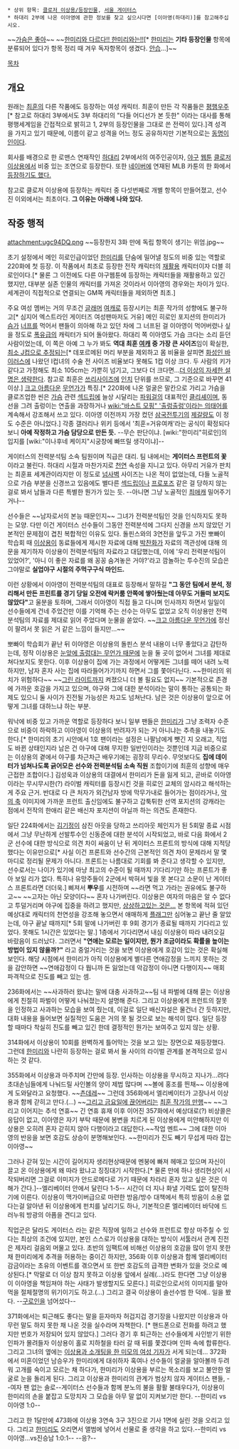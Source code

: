 * 상위 항목: [[클로저 이상용/등장인물]], [[서울 게이터스]]
 * 하대리 2부에 나온 이아영에 관한 정보를 찾고 싶으시다면 [이아영(하대리)]를 참고해주십시오.

~~[[신도 마코토|가슴은 좋아]]~~
~~[[자쿠와는 다르다 자쿠와는|한미리와 다르다!! 한미리와는!!]][* [[한미리]]는 '''기타 등장인물''' 항목에 분류되어 있다가 항목 정리 때 겨우 독자항목이 생겼다. [[안습]]...]~~

[[목차]]

== 개요 ==
원래는 [[최훈]]의 다른 작품에도 등장하는 여성 캐릭터. 최훈이 만든 각 작품들은 [[평행우주]][* 참고로 하대리 3부에서도 3부 하대리의 "다들 어디선가 본 듯한" 이라는 대사를 통해 평행세계임을 간접적으로 밝히고 1, 2부의 등장인물을 그대로 쓴 전력이 있다.]격 성격을 가지고 있기 때문에, 이름이 같고 성격을 어느 정도 공유하지만 기본적으로는 [[동명이인]]이다. 

회사를 배경으로 한 로맨스 연재작인 [[하대리]] 2부에서의 여주인공이자, [[야구]] [[웹툰]] [[클로저 이상용]]에서 비중 있는 조연으로 등장한다. 또한 [[네이버]]에 연재된 MLB 카툰의 한 화에서 [http://sports.news.naver.com/sports/index.nhn?category=mlb&ctg=cartoon&mod=read&season=2004&type=mlb&id=20&office_id=223&article_id=0000000015 등장하기도 했다.]

참고로 클로저 이상용에 등장하는 캐릭터 중 다섯번째로 개별 항목이 만들어졌고, 선수진 이외에서는 최초이다. '''그 이유는 아래에 나와 있다.'''

== 작중 행적 ==
attachment:ugc94DQ.png
~~등장한지 3화 만에 독립 항목이 생기는 위엄.jpg~~ 

초기 설정에서 메인 히로인급이었던 [[한미리]]를 단숨에 밀어낼 정도의 비중 있는 역할로 220화에 첫 등장. 이 작품에서 최초로 등장한 전작 캐릭터의 [[재활용]] 캐릭터이자 더블 히로인이다.[* 물론 그 이전에도 다른 야구웹툰에 등장하는 캐릭터들을 재활용하고 있긴 했지만, 대부분 실존 인물의 캐릭터를 가져온 것이라서 이아영의 경우와는 차이가 있다. 세계관이 직접적으로 연결되는 GM쪽 캐릭터들을 제외하면 최초.]

주요 여성 멤버는 거의 무조건 [[글래머]] [[여캐]]로 등장시키는 최훈 작가의 성향에도 불구하고[* 심지어 엑스트라인 게이터즈 여성팬마저도 거유] 메인 히로인 포지션의 한미리가 [[슴가]] [[너프]]를 먹어서 팬들이 의아해 하고 있던 차에 그 너프된 걸 이아영이 먹어버렸나 싶을 정도로 [[폭유]]급의 캐릭터가 되어 돌아왔다. 하대리 쪽 이아영도 가슴 크다는 소리 듣던 사람이었는데, 이 쪽은 아예 그 누가 봐도 '''역대 최훈 [[여캐]] 중 가장 큰 사이즈'''임이 확실한, [[80 Plus(캐릭터)#s-4.7|최소 J컵으로 추정]]되는[* 데포르메된 머리 부분을 제외하고 몸 비율을 살피면 [[화성인 바이러스]]에 나왔던 I컵녀의 수술 전 사이즈 비율보다 못해도 1컵 이상 크다. 두 사람의 키가 같다고 가정해도 최소 105cm는 가뿐히 넘기고, 그보다 더 크다면...[[더 이상의 자세한 설명은 생략한다]]. 참고로 최훈은 [[쓰리사이즈]]에 [[인치]] 단위를 쓰므로, 그 기준으로 바꾸면 41 이상.] [[크고 아름다운]] [[슴가|무언가]]가 특징.[* 220화에 나온 얼굴은 말칸으로 가리고 가슴을 클로즈업한 씬은 [[가슴]] 관련 [[섹드립]]에 늘상 시달리는 [[파워걸]]의 대표적인 [[클리셰]]이며, 동선을 그려 출렁이는 연출을 과장하거나 [[wiki:"바스트 모핑" '출렁출렁'이라는 의태어를]] 계속해서 강조해서 쓰고 있다. 이아영 이전까지 가장 컸던 [[삼국전투기]]의 [[제갈량]]도 이 정도 수준은 아니었다.] 각종 갤러리나 위키 등에서 '최훈=거유여캐'라는 공식이 확정되다 보니 '''아예 작정하고 가슴 담당으로 만든 듯.''' --무슨 판단이냐. [wiki:"한미리"히로인]의 입지를 [wiki:"이나후네 케이지"시궁창에 빠뜨릴 생각이냐]--

게이터스의 전력분석팀 소속 팀원이며 직급은 대리. 팀 내에서는 '''게이터스 프런트의 꽃'''이라고 불린다. 하대리 시절과 마찬가지로 [[천연]] 속성을 지니고 있다. 아무리 거유가 판치는 최훈표 세계관이라지만 이 정도로 [[넘사벽]] 사이즈는 나온 적이 없었는데, 다들 노골적으로 가슴 부분을 신경쓰고 있음에도 별다른 [[섹드립]]이나 [[프로포즈]] 같은 걸 당하지 않는 걸로 봐서 남들과 다른 특별한 뭔가가 있는 듯. --아니면 그냥 노골적인 [[최애캐]] 밀어주기거나--

선수들은 ~~남자로서의 본능 때문인지~~ 그녀가 전력분석팀인 것을 인식하지도 못하는 모양. 다만 이건 게이터스 선수들이 그동안 전력분석에 그다지 신경을 쓰지 않았던 기본적인 문제점이 겹친 복합적인 이유도 있다. 돌핀스와의 3연전을 앞두고 가진 뽀빠이 학습회 때 [[이상용(클로저 이상용)|이상용]]이 동료들에게 제시한 자료에 대해 [[박찬화]]가 자료의 객관성에 대해 의문을 제기하자 이상용이 전력분석팀의 자료라고 대답했는데, 이에 '우리 전력분석팀이 있었어?', '아니 이 좋은 자료를 왜 꽁꽁 숨겨놓은 거야?'라고 깜놀하는 투수진의 모습은 그야말로 '''실업야구 시절의 주먹구구식 마인드.''' 

이런 상황에서 이아영이 전력분석팀의 대표로 등장해서 말하길 '''"그 동안 팀에서 분석, 정리해서 만든 프린트를 경기 당일 오전에 락커룸 안쪽에 쌓아뒀는데 아무도 거들떠 보지도 않았다"'''고 울분을 토하며, 그래서 이아영이 직접 들고 다니며 인사까지 하면서 일일이 선수들에게 건네 주었건만 이를 기억해 주는 선수는 아무도 없었고 오직 이상용만 전력분석팀의 자료를 제대로 읽어 주었다며 눈물을 쏟았다. ~~[[폭유|크고 아름다운 무언가]]에 정신이 팔려서 못 읽은 거 같은 느낌이 들지만...~~

뽀빠이 학습회가 끝난 뒤 이아영은 이상용의 돌핀스 분석 내용이 너무 좋았다고 감탄하는데, 정작 이상용은 [[슴가|눈앞에 출렁대는 무언가 때문에]] 눈을 둘 곳이 없어서 그녀를 제대로 쳐다보지도 못한다. 이후 이상용이 집에 가는 과정에서 어떻게든 그녀를 떼어 내려 노력하지만, 남자 혼자 사는 집에 따라들어가기까지 하면서 그를 쫓아다닌다. ~~한미리의 위치가 위험하다~~ ~~[[마녀사냥(JTBC)|그린 라이트]]까지 켜졌으니 더 볼 필요도 없지~~ 기본적으로 존경에 가까운 호감을 가지고 있으며, 야구와 그에 대한 분석이라는 말이 통하는 공통되는 화제도 있으니 둘 사이가 진전될 가능성은 차고도 넘쳐난다. 남은 것은 이상용이 앞으로 어떻게 그녀를 대하느냐 하는 부분.

워낙에 비중 있고 가까운 역할로 등장하다 보니 일부 팬들은 [[한미리]]가 그냥 조력자 수준으로 비중이 하락하고 이아영이 이상용의 반려자가 되는 거 아니냐는 추측을 내놓기도 한다.[* 한미리의 초기 시안에서 1호 팬이라는 설정은 나팔남에게 뺏긴 지 오래고, 직업도 바뀐 상태인지라 남은 건 야구에 대해 무지한 일반인이라는 것뿐인데 지금 비중으로는 이상용의 곁에서 야구를 차근차근 배우기에는 굉장히 무리수. 무엇보다도 '''집에 데이터가 넘쳐나도록 긁어모은 선수와 전력분석팀 소속 직원''' 조합이기에 최훈의 성향에 매우 근접한 조합이다.] 김성욱과 이상용의 대결에서 한미리가 돈을 잃게 되고, 곧바로 이아영이라는 무시무시한(?) 라이벌 캐릭터를 등장시킨 것을 히로인 교체의 암시라고 해석하는 게 주요 근거. 반대로 다 큰 처자가 외간남자 방에 막무가내로 들어가는 점이라거나, [[악의 축]] 이미지에 가까운 프런트 출신임에도 불구하고 갑툭튀한 선역 포지션의 강캐라는 점에서 전작의 한애리 같은 배신자 포지션이 아닐까 하는 의견도 존재한다.

일단 224화에서는 [[김기정]]이 삼진 아웃을 당하고 쓰리아웃 체인지가 된 5회말 종료 시점에서 그냥 무난하게 선발투수인 신동준에 대한 분석이 시작되었고, 바로 다음 화에서 2군 선수에 대한 방식으로 의견 차이 싸움이 난 뒤 게이터스 프론트의 방식에 대해 지적당했다는 이유만으로[* 사실 이건 프론트와 선수간의 근본적인 의견 차이 문제라서 말 몇 마디로 정리될 문제가 아니다. 프론트는 나름대로 기회를 봐 준다고 생각할 수 있지만, 선수로서는 나이가 있기에 마냥 최고의 수준이 될 때까지 기다리기만 하는 프론트가 좋아 보일 리가 없다. 특히나 유망주들이 2군에서 박혀서 빛을 못 본다고 소문이 난 게이터스 프론트라면 더더욱.] 삐져서 '''뿌우'''를 시전하며 ~~라면 먹고 가라는 권유에도 불구하고~~ ~~고자는 아닌 모양이다~~ 혼자 나가버린다. 이상용은 여자의 마음은 알 수 없다고 투덜거리며 야구에 집중을 하려고 했지만, [[스팽킹|상상하고]][[성 정체성을 깨달은 아이|있는 것은...]] 본 항목에 적혀 있던 예상대로 캐릭터의 천연성을 강조해 놓으면서 애매하게 [[플래그]]만 심어놓고 끝난 줄 알았는데, 야구 끝날 때까지[* 5회 말에 나가버린 후 9회 경기가 종료될 때까지 기다리고 있었다. 못해도 1시간은 있었다는 말.] 1층에서 기다리면서 내심 이상용이 따라 내려오길 바랐음이 드러났다. 그러면서 '''"연애는 모르는 일이지만, 뭔가 조금이라도 확률을 높이는 방법이 있지 않을까?"''' 라고 중얼거리는 것을 보면 이상용에게 호감이 있는 것은 확실해 보인다. 해당 시점에서 한미리가 아직 이상용에게 별다른 연애감정을 느끼지 못하는 것을 감안하면 ~~연애감정이 다 뭡니까 돈 잃었는데 악감정이 아니면 다행이지~~ 매회 파격적으로 진도를 빼고 있는 셈.

236화에서는 ~~사과하러 왔냐는 말에 대충 사과하고~~팀 내 파벌에 대해 묻는 이상용에게 친절히 파벌이 어떻게 나눠졌는지 설명해 준다. 그리고 이상용에게 프런트의 잘못을 인정하고 사과하는 모습을 보여 줬는데, 이걸로 일단 배신자설은 물건너 간 듯하지만, 대화 내용을 들어보면 실질적인 도움은 거의 못 될 것으로 보는 해석이 많다. 일단 등장할 때마다 착실히 진도를 빼고 있긴 한데 결정적인 뭔가는 보여주고 있지 않는 상황.

314화에서 이상용이 10회를 완벽하게 틀어막는 것을 보고 있는 장면으로 재등장했다. 그런데 [[한미리]]와 나란히 등장하는 걸로 봐서 둘 사이의 라이벌 관계를 본격적으로 암시하는 것 같다.

355화에서 이상용과 마주치며 간만에 등장. 인사하는 이상용을 무시하고 지나가...려다 초대손님들에게 나눠드릴 사인볼의 양이 제법 많다며 ~~볼에 홍조를 띈채~~ 이상용에게 도와달라고 요청했다. ~~[[츤데레]]~~ 그런데 356화에서 엘리베이터가 고장나서 이상용과 함께 갇히고 만다.(...) ~~[[절단신공|그리고 금요일에 끊어버리는]] [[현기증 난단 말이에요| 최훈 작가의 만행]]~~ ~~그리고 이어지는 추석 연휴~~ 긴 연휴 휴재 이후 이어진 357화에서 예상대로(?) 비상콜은 응답이 없고, 이아영은 자기 부탁 때문에 봉변을 치르게 된 이상용에게 미안해하지만 이상용은 오히려 혼자 갇히지 않아 다행이라고 대답한다.~~작업 멘트~~ 그에 대한 이아영의 반응을 보면 호감도 상승이 분명해보인다. ~~한미리가 진도 빼기 무섭게 따라 잡는 이아영~~

그러나 갇혀 있는 시간이 길어지자 생리현상때문에 멘붕에 빠져 헤매고 있으며 자신이 끌고 온 이상용에게 왜 따라 왔냐고 징징대기 시작한다.[* 물론 만에 하나 생리현상이 시작되버리면 그걸로 이미지가 안드로메다로 가기 때문에 차라리 혼자 있고 싶은 것은 이해가 간다.]--엘리베이터 안에서 달린다 1-5-- 시간이 더 지나 화낼 기력도 없이 탈진하기에 이른다. 이상용이 맥가이버급으로 마련한 방음/방수 대책에서 특히 방음이 소용 없다는걸 알아낸 뒤 이상용에게 펀치를 날리기도 하나, 기본적으론 엘리베이터 바닥에 드러누워 방광의 아픔을 견디고 있다.

직업군은 달라도 게이터스 라는 같은 직장에 일하고 선수와 프런트로 항상 마주칠 수 있다는 최상의 조건에 있지만, 본인 스스로가 이상용을 대하는 방식이 서툴러서 관계 진전은 제자리 걸음외 머물고 있다. 초반의 임팩트에 비해선 이상용의 호감을 많이 얻지 못한 채 한미리에게 추격을 허용하는 중이긴 하지만, 356화 이후 이상용과 함께 엘리베이터 감금이라는 초유의 이벤트를 겪으면서 또 한번 호감도의 급격한 변화가 있을 것으로 예상된다.[* 막말로 더 이상 참지 못하고 이상용 앞에서 실례(...)라도 한다면 그냥 이상용이 이아영을 책임져야 하는 사태가 발생할지도 모른다.] 히로인으로서의 이미지를 말아먹을 절체절명의 위기이기도 하고.(...) 그리고 결국 이상용이 솔선수범 한 덕에.. 일을 봤다. --[[구로인]]을 넘어섰다--

371화에서는 퇴근해도 좋다는 말을 듣자마자 허겁지겁 경기장을 나왔지만 이상용과 아무런 말도 하지 못한 채 나온 것을 실수라며 자책한다. [* 핸드폰으로 전화를 하려고 했지만 번호가 저장되어 있지 않았다.] 그러다 경기 후 퇴근하는 선수들에게 사인받기 위한 인파가 몰려들자 이상용이 홀로 지하철을 타러 갈 때 뒤를 쫓겠다며 인파 속에 합류한다. 그리고 그녀의 옆에는 [[한미리|이상용과 소개팅을 한 미모의 여성 기자]]가 서게 되는데...
372화에서 미혼이었던 남승우가 한미리에게 대쉬하자 혹여나 선수들이 얼굴을 알아볼까 두려워 고개를 숙이고 모르는 채 하다가, 한미리가 이상용을 부르는 목소리를 보고 불안한 얼굴로 눈을 돌리게 된다. 그리고 이상용과 한미리의 관계가 범상치 않자 게이터스 팬들, --여자 팬 없는 솔로--게이터스 선수들과 함께 분노의 불을 활활 불태우다가, 이상용이 한미리의 손을 붙잡고 도망치자 그 모습을 아무 말 없이 지켜보기만 한다. --한미리 vs 이아영 1:0--

그리고 한 1달만에 473화에 이상용 3연속 3구 3진으로 기사 1면에 실린 것을 오리고 있다. 그리고 [[한미리]]도 오리면서 앨범에 넣어서 선물로 줄 생각을 하고 있다.--한미리 vs 이아영...vs진승남 1:0:1-- --응?--
